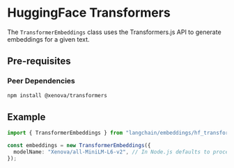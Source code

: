 # HuggingFace Transformers

The `TransformerEmbeddings` class uses the Transformers.js API to generate embeddings for a given text.

## Pre-requisites

### Peer Dependencies

```bash npm2yarn
npm install @xenova/transformers
```

## Example

```typescript
import { TransformerEmbeddings } from "langchain/embeddings/hf_transformers";

const embeddings = new TransformerEmbeddings({
  modelName: "Xenova/all-MiniLM-L6-v2", // In Node.js defaults to process.env.OPENAI_API_KEY
});
```